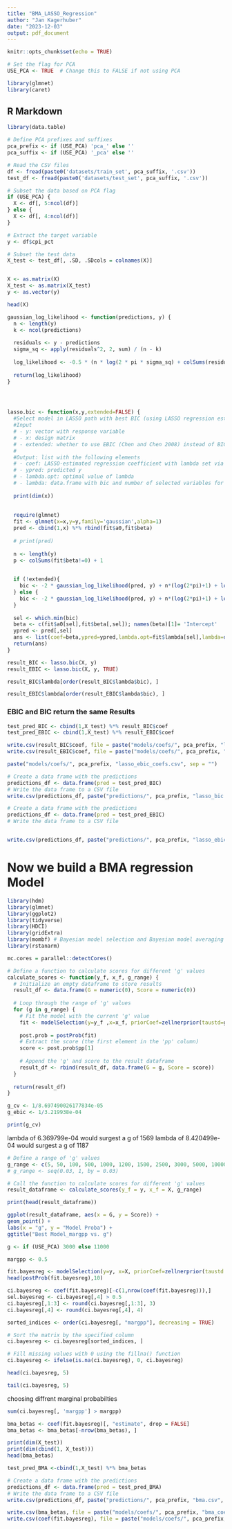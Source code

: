 ```yaml
---
title: "BMA_LASSO_Regression"
author: "Jan Kagerhuber"
date: "2023-12-03"
output: pdf_document
---
```


```r
knitr::opts_chunk$set(echo = TRUE)
```


```r
# Set the flag for PCA
USE_PCA <- TRUE  # Change this to FALSE if not using PCA
```




```r
library(glmnet)
library(caret)
```
## R Markdown

```r
library(data.table)

# Define PCA prefixes and suffixes
pca_prefix <- if (USE_PCA) 'pca_' else ''
pca_suffix <- if (USE_PCA) '_pca' else ''
```


```r
# Read the CSV files
df <- fread(paste0('datasets/train_set', pca_suffix, '.csv'))
test_df <- fread(paste0('datasets/test_set', pca_suffix, '.csv'))

# Subset the data based on PCA flag
if (USE_PCA) {
  X <- df[, 5:ncol(df)]
} else {
  X <- df[, 4:ncol(df)]
}

# Extract the target variable
y <- df$cpi_pct

# Subset the test data
X_test <- test_df[, .SD, .SDcols = colnames(X)]


X <- as.matrix(X)
X_test <- as.matrix(X_test)
y <- as.vector(y)


```


```r
head(X)
```




```r
gaussian_log_likelihood <- function(predictions, y) {
  n <- length(y)
  k <- ncol(predictions)
  
  residuals <- y - predictions
  sigma_sq <- apply(residuals^2, 2, sum) / (n - k)
  
  log_likelihood <- -0.5 * (n * log(2 * pi * sigma_sq) + colSums(residuals^2) / sigma_sq)
  
  return(log_likelihood)
}




lasso.bic <- function(x,y,extended=FALSE) {
  #Select model in LASSO path with best BIC (using LASSO regression estimates)
  #Input
  # - y: vector with response variable
  # - x: design matrix
  # - extended: whether to use EBIC (Chen and Chen 2008) instead of BIC
  #
  #Output: list with the following elements
  # - coef: LASSO-estimated regression coefficient with lambda set via BIC
  # - ypred: predicted y
  # - lambda.opt: optimal value of lambda
  # - lambda: data.frame with bic and number of selected variables for each value of lambda
  
  print(dim(x))
  
  
  require(glmnet)
  fit <- glmnet(x=x,y=y,family='gaussian',alpha=1)
  pred <- cbind(1,x) %*% rbind(fit$a0,fit$beta)
  
  # print(pred)
  
  n <- length(y)
  p <- colSums(fit$beta!=0) + 1
  

  if (!extended){
    bic <- -2 * gaussian_log_likelihood(pred, y) + n*(log(2*pi)+1) + log(n)*p 
  } else {
    bic <- -2 * gaussian_log_likelihood(pred, y) + n*(log(2*pi)+1) + log(n)*p + 2*log(choose(ncol(x),p))
  }
  
  sel <- which.min(bic)
  beta <- c(fit$a0[sel],fit$beta[,sel]); names(beta)[1]= 'Intercept'
  ypred <- pred[,sel]
  ans <- list(coef=beta,ypred=ypred,lambda.opt=fit$lambda[sel],lambda=data.frame(lambda=fit$lambda,bic=bic,nvars=p))
  return(ans)
}
```


```r
result_BIC <- lasso.bic(X, y)
result_EBIC <- lasso.bic(X, y, TRUE)
```


```r
result_BIC$lambda[order(result_BIC$lambda$bic), ]
```

```r
result_EBIC$lambda[order(result_EBIC$lambda$bic), ]
```


### EBIC and BIC return the same Results


```r
test_pred_BIC <- cbind(1,X_test) %*% result_BIC$coef
test_pred_EBIC <- cbind(1,X_test) %*% result_EBIC$coef
```


```r
write.csv(result_BIC$coef, file = paste("models/coefs/", pca_prefix, "lasso_bic_coefs.csv", sep = ""), row.names = TRUE)
write.csv(result_EBIC$coef, file = paste("models/coefs/", pca_prefix, "lasso_ebic_coefs.csv", sep = ""), row.names = TRUE)

paste("models/coefs/", pca_prefix, "lasso_ebic_coefs.csv", sep = "")
```



```r
# Create a data frame with the predictions
predictions_df <- data.frame(pred = test_pred_BIC)
# Write the data frame to a CSV file
write.csv(predictions_df, paste("predictions/", pca_prefix, "lasso_bic.csv", sep = ""))

# Create a data frame with the predictions
predictions_df <- data.frame(pred = test_pred_EBIC)
# Write the data frame to a CSV file


write.csv(predictions_df, paste("predictions/", pca_prefix, "lasso_ebic.csv", sep = ""))
```


# Now we build a BMA regression Model


```r
library(hdm)
library(glmnet)
library(ggplot2)
library(tidyverse)
library(HDCI)
library(gridExtra)
library(mombf) # Bayesian model selection and Bayesian model averaging
library(rstanarm)
```


```r
mc.cores = parallel::detectCores()
```


```r
# Define a function to calculate scores for different 'g' values
calculate_scores <- function(y_f, x_f, g_range) {
  # Initialize an empty dataframe to store results
  result_df <- data.frame(G = numeric(0), Score = numeric(0))
  
  # Loop through the range of 'g' values
  for (g in g_range) {
    # Fit the model with the current 'g' value
    fit <- modelSelection(y=y_f ,x=x_f, priorCoef=zellnerprior(taustd=g), priorDelta=modelbbprior(1,1))
    
    post.prob = postProb(fit)
    # Extract the score (the first element in the 'pp' column)
    score <- post.prob$pp[1]
    
    # Append the 'g' and score to the result dataframe
    result_df <- rbind(result_df, data.frame(G = g, Score = score))
  }
  
  return(result_df)
}
```


```r


g_cv <- 1/8.697490026177834e-05
g_ebic <- 1/3.219938e-04

print(g_cv)
```


lambda of 6.369799e-04 would surgest a g of 1569
lambda of 8.420499e-04 would surgest a g of 1187

```r

# Define a range of 'g' values
g_range <- c(5, 50, 100, 500, 1000, 1200, 1500, 2500, 3000, 5000, 10000)
# g_range <- seq(0.03, 1, by = 0.03)

# Call the function to calculate scores for different 'g' values
result_dataframe <- calculate_scores(y_f = y, x_f = X, g_range)

print(head(result_dataframe))

ggplot(result_dataframe, aes(x = G, y = Score)) +
geom_point() +
labs(x = "g", y = "Model Proba") +
ggtitle("Best Model_margpp vs. g")
```



```r
g <- if (USE_PCA) 3000 else 11000

margpp <- 0.5

```



```r
fit.bayesreg <- modelSelection(y=y, x=X, priorCoef=zellnerprior(taustd = g), priorDelta=modelbbprior(1,1))
head(postProb(fit.bayesreg),10)
```



```r
ci.bayesreg <- coef(fit.bayesreg)[-c(1,nrow(coef(fit.bayesreg))),]
sel.bayesreg <- ci.bayesreg[,4] > 0.5
ci.bayesreg[,1:3] <- round(ci.bayesreg[,1:3], 3)  
ci.bayesreg[,4] <- round(ci.bayesreg[,4], 4)      

sorted_indices <- order(ci.bayesreg[, "margpp"], decreasing = TRUE)

# Sort the matrix by the specified column
ci.bayesreg <- ci.bayesreg[sorted_indices, ]

# Fill missing values with 0 using the fillna() function
ci.bayesreg <- ifelse(is.na(ci.bayesreg), 0, ci.bayesreg)
```

```r

head(ci.bayesreg, 5)
```


```r
tail(ci.bayesreg, 5)
```

choosing diffrent marginal probabilties


```r
sum(ci.bayesreg[, 'margpp'] > margpp)
```



```r
bma_betas <- coef(fit.bayesreg)[, "estimate", drop = FALSE]
bma_betas <- bma_betas[-nrow(bma_betas), ]
```

```r
print(dim(X_test))
print(dim(cbind(1, X_test)))
head(bma_betas)
```



```r
test_pred_BMA <-cbind(1,X_test) %*% bma_betas
```



```r
# Create a data frame with the predictions
predictions_df <- data.frame(pred = test_pred_BMA)
# Write the data frame to a CSV file
write.csv(predictions_df, paste("predictions/", pca_prefix, "bma.csv", sep = ""))
```


```r
write.csv(bma_betas, file = paste("models/coefs/", pca_prefix, "bma_coefs.csv", sep = ""), row.names = TRUE)
write.csv(coef(fit.bayesreg), file = paste("models/coefs/", pca_prefix, "bma_coefs_intervalls.csv", sep = ""), row.names = TRUE)


```









